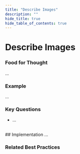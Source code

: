 ```yaml
---
title: "Describe Images"
description: ""
hide_title: true
hide_table_of_contents: true
---
```



<PageViewTracker featureName={TRACKING_EVENTS.PAGE_VIEW.AI_CAPABILITY_DESCRIBE_IMAGES} />

<div className="hero-header">
  <h1>Describe Images</h1>
</div>

### Food for Thought

...

### Example

...

### Key Questions

- ...

<br />

<div className="section-with-background blue">
  ## Implementation
  ...

### Related Best Practices

<ul className="button-grid">
  <IconLinkButton href="/docs/technical-view/generative-ai/plain/" text="Plain (Foundational Model Access)" />
</ul>

</div>

